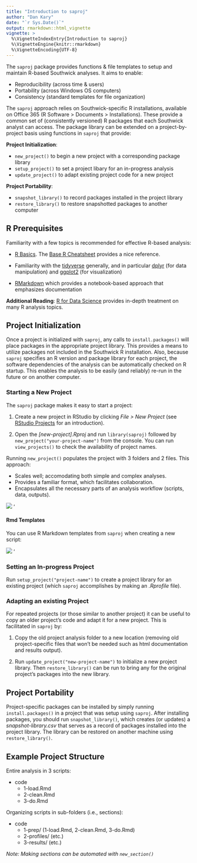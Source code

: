```yaml
---
title: "Introduction to saproj"
author: "Dan Kary"
date: "`r Sys.Date()`"
output: rmarkdown::html_vignette
vignette: >
  %\VignetteIndexEntry{Introduction to saproj}
  %\VignetteEngine{knitr::rmarkdown}
  %\VignetteEncoding{UTF-8}
---
```


The `saproj` package provides functions & file templates to setup and maintain R-based Southwick analyses. It aims to enable:

- Reproducibility (across time & users)
- Portability (across Windows OS computers)
- Consistency (standard templates for file organization)

The `saproj` approach relies on Southwick-specific R installations, available on Office 365 (R Software > Documents > Installations). These provide a common set of (consistently versioned) R packages that each Southwick analyst can access. The package library can be extended on a project-by-project basis using functions in `saproj` that provide:

**Project Initialization**: 

- `new_project()` to begin a new project with a corresponding package library
- `setup_project()` to set a project libary for an in-progress analysis
- `update_project()` to adapt existing project code for a new project

**Project Portability**: 

- `snapshot_library()` to record packages installed in the project library
- `restore_library()` to restore snapshotted packages to another computer


## R Prerequisites

Familiarity with a few topics is recommended for effective R-based analysis:

- [R Basics](https://www.rstudio.com/online-learning/#R). The [Base R Cheatsheet](https://www.rstudio.com/wp-content/uploads/2016/10/r-cheat-sheet-3.pdf) provides a nice reference.

- Familiarity with the [tidyverse](https://www.tidyverse.org/) generally, and in particular [dplyr](http://dplyr.tidyverse.org/) (for data manipulation) and  [ggplot2](http://r4ds.had.co.nz/data-visualisation.html) (for visualization)

- [RMarkdown](http://rmarkdown.rstudio.com/lesson-1.html) which provides a notebook-based  approach that emphasizes documentation

**Additional Reading**: [R for Data Science](http://r4ds.had.co.nz/) provides in-depth treatment on many R analysis topics.


## Project Initialization

Once a project is initialized with `saproj`, any calls to `install.packages()` will place packages in the appropriate project library. This provides a means to utilize packages not included in the Southwick R installation. Also, because `saproj` specifies an R version and package library for each project, the software dependencies of the analysis can be automatically checked on R startup. This enables the analysis to be easily (and reliably) re-run in the future or on another computer.

### Starting a New Project

The `saproj` package makes it easy to start a project:

1. Create a new project in RStudio by clicking *File > New Project* (see [RStudio Projects](http://r4ds.had.co.nz/workflow-projects.html) for an introduction).

2. Open the *[new-project].Rproj* and run `library(saproj)` followed by `new_project("your-project-name")` from the console. You can run `view_projects()` to check  the availability of project names.

Running `new_project()` populates the project with 3 folders and 2 files. This approach:

- Scales well; accomodating both simple and complex analyses.
- Provides a familiar format, which facilitates collaboration.
- Encapsulates all the necessary parts of an analysis workflow (scripts, data, outputs).

![](template-structure.png) '

#### Rmd Templates

You can use R Markdown templates from `saproj` when creating a new script:

![](rmarkdown-template.png) '


### Setting an In-progress Project

Run `setup_project("project-name")` to create a project library for an existing project (which `saproj` accomplishes by making an *.Rprofile* file).

### Adapting an existing Project

For repeated projects (or those similar to another project) it can be useful to copy an older project's code and adapt it for a new project. This is facilitated in `saproj` by:

1. Copy the old project analysis folder to a new location (removing old project-specific files that won't be needed such as html documentation and results output).

2. Run `update_project("new-project-name")` to initialize a new project library. Then `restore_library()` can be run to bring any for the original project's packages into the new library.


## Project Portability

Project-specific packages can be installed by simply running `install.packages()` in a project that was setup using `saproj`. After installing packages, you should run `snapshot_library()`, which creates (or updates) a *snapshot-library.csv* that serves as a record of packages installed into the project library. The library can be restored on another machine using `restore_library()`.


## Example Project Structure

Entire analysis in 3 scripts:

- code
    + 1-load.Rmd
    + 2-clean.Rmd
    + 3-do.Rmd


Organizing scripts in sub-folders (i.e., sections):

- code
    + 1-prep/ (1-load.Rmd, 2-clean.Rmd, 3-do.Rmd)
    + 2-profiles/ (etc.)
    + 3-results/ (etc.)

*Note: Making sections can be automated with `new_section()`*

